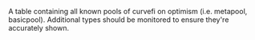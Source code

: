A table containing all known pools of curvefi on optimism (i.e. metapool, basicpool). Additional types should be monitored to ensure they're accurately shown.

